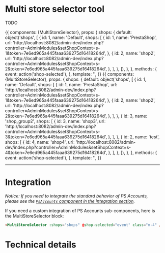 

<Meta title="Components|Alerts/Alert multi store selector" component={MultiStoreSelector} decorators={[withKnobs]} />

# Multi store selector tool

TODO

<Story name='One group' height='320px'>
  {{
    components: {MultiStoreSelector},
    props: {
      shops: {
        default: object('shops', [
          {
            id: 1,
            name: 'Default',
            shops: [
              {
                id: 1,
                name: 'PrestaShop',
                url: 'http://localhost:8082/admin-dev/index.php?controller=AdminModules&setShopContext=s-1&token=7e6ed965a445faaa639275d16418264d',
              },
              {
                id: 2,
                name: 'shop2',
                url: 'http://localhost:8082/admin-dev/index.php?controller=AdminModules&setShopContext=s-2&token=7e6ed965a445faaa639275d16418264d',
              },
            ],
          },
        ]),
      },
    },
    methods: {
      event: action('shop-selected'),
    },
    template: '<MultiStoreSelector class="m-4" :shops="shops" @shop-selected="event" />',
  }}
</Story>

<Story name='Multiple groups' height='500px'>
  {{
    components: {MultiStoreSelector},
    props: {
      shops: {
        default: object('shops', [
          {
            id: 1,
            name: 'Default',
            shops: [
              {
                id: 1,
                name: 'PrestaShop',
                url: 'http://localhost:8082/admin-dev/index.php?controller=AdminModules&setShopContext=s-1&token=7e6ed965a445faaa639275d16418264d',
              },
              {
                id: 2,
                name: 'shop2',
                url: 'http://localhost:8082/admin-dev/index.php?controller=AdminModules&setShopContext=s-2&token=7e6ed965a445faaa639275d16418264d',
              },
            ],
          },
          {
            id: 3,
            name: 'shop_group2',
            shops: [
              {
                id: 3,
                name: 'shop3',
                url: 'http://localhost:8082/admin-dev/index.php?controller=AdminModules&setShopContext=s-3&token=7e6ed965a445faaa639275d16418264d',
              },
            ],
          },
          {
            id: 2,
            name: 'test',
            shops: [
              {
                id: 4,
                name: 'shop4',
                url: 'http://localhost:8082/admin-dev/index.php?controller=AdminModules&setShopContext=s-4&token=7e6ed965a445faaa639275d16418264d',
              },
            ],
          },
        ]),
      },
    },
    methods: {
      event: action('shop-selected'),
    },
    template: '<MultiStoreSelector class="m-4" :shops="shops" @shop-selected="event" />',
  }}
</Story>


---
# Integration

_Notice: If you need to integrate the standard behavior of PS Accounts, please see the
[`PsAccounts` component in the integration section](?path=/docs/integration-psaccounts-panel--connected)._

If you need a custom integration of PS Accounts sub-components, here is the MultiStoreSelector block:

```html
<MultiStoreSelector :shops="shops" @shop-selected="event" class="m-4" />
```

# Technical details

<Description of={MultiStoreSelector} />
<Props of={MultiStoreSelector} />

